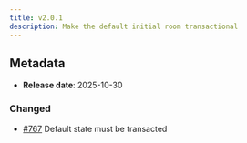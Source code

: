 ```yaml
---
title: v2.0.1
description: Make the default initial room transactional
---
```


## Metadata

- **Release date**: 2025-10-30

### Changed

- [#767](https://github.com/InditexTech/weavejs/issues/767) Default state must be transacted
